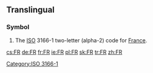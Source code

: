 {{also|fr|Fr|FR|fr.|Fr.|.fr}}
==Translingual==

===Symbol===
{{head|mul|symbol}}
# The [[ISO]] 3166-1 two-letter (alpha-2) code for [[France]].

[[Category:ISO 3166-1]]

[[cs:FR]]
[[de:FR]]
[[fr:FR]]
[[ie:FR]]
[[pl:FR]]
[[sk:FR]]
[[tr:FR]]
[[zh:FR]]